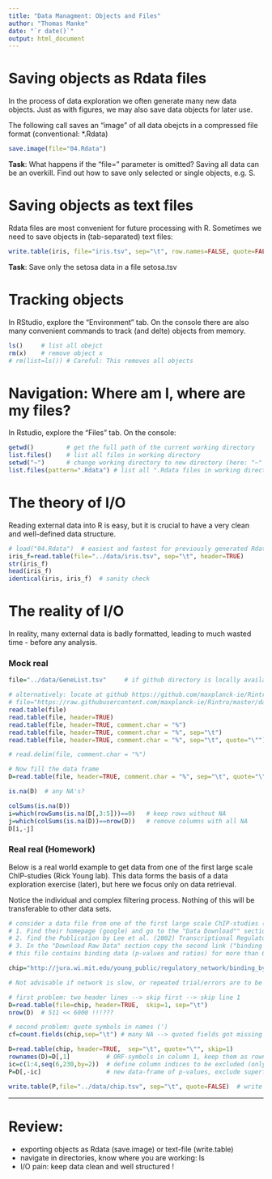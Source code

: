 ```yaml
---
title: "Data Managment: Objects and Files"
author: "Thomas Manke"
date: "`r date()`"
output: html_document
---
```


# Saving objects as Rdata files
In the process of data exploration we often generate many new data objects. Just as with figures, we may also save data objects for later use. 

The following call saves an "image" of all data obejcts in a compressed file format (conventional: *.Rdata)
```r
save.image(file="04.Rdata") 
```

**Task**: What happens if the "file=" parameter is omitted? Saving all data can be an overkill. Find out how to save only selected or single objects, e.g. S.

# Saving objects as text files
Rdata files are most convenient for future processing with R.
Sometimes we need to save objects in (tab-separated) text files:
```r
write.table(iris, file="iris.tsv", sep="\t", row.names=FALSE, quote=FALSE)
```

**Task**: Save only the setosa data in a file setosa.tsv

# Tracking objects
In RStudio, explore the "Environment" tab. On the console there are also many convenient commands to track (and delte) objects from memory.
```r
ls()     # list all obejct
rm(x)    # remove object x
# rm(list=ls()) # Careful: This removes all objects
```

# Navigation: Where am I, where are my files?
In Rstudio, explore the "Files" tab. On the console:
```r
getwd()         # get the full path of the current working directory
list.files()    # list all files in working directory
setwd("~")      # change working directory to new directory (here: "~" = home)
list.files(pattern=".Rdata") # list all ".Rdata files in working directory  
```

# The theory of I/O
Reading external data into R is easy, but it is crucial to have a very clean and well-defined data structure. 
```r
# load("04.Rdata")  # easiest and fastest for previously generated Rdata files
iris_f=read.table(file="../data/iris.tsv", sep="\t", header=TRUE)
str(iris_f)
head(iris_f)
identical(iris, iris_f)  # sanity check
```

# The reality of I/O
In reality, many external data is badly formatted, leading to much wasted time - before any analysis. 


### Mock real
```r
file="../data/GeneList.tsv"     # if github directory is locally available, find proper relative directory

# alternatively: locate at github https://github.com/maxplanck-ie/Rintro
# file="https://raw.githubusercontent.com/maxplanck-ie/Rintro/master/data/GeneList.tsv"  
read.table(file) 
read.table(file, header=TRUE)                                            # watch out for headers
read.table(file, header=TRUE, comment.char = "%")                        # comment lines
read.table(file, header=TRUE, comment.char = "%", sep="\t")              # separators
read.table(file, header=TRUE, comment.char = "%", sep="\t", quote="\"")  # quote character. What is the default?

# read.delim(file, comment.char = "%")                                   # alternative with certain options in place

# Now fill the data frame
D=read.table(file, header=TRUE, comment.char = "%", sep="\t", quote="\"")

is.na(D)  # any NA's?

colSums(is.na(D))
i=which(rowSums(is.na(D[,3:5]))==0)   # keep rows without NA
j=which(colSums(is.na(D))==nrow(D))   # remove columns with all NA
D[i,-j]
```

### Real real (Homework)
Below is a real world example to get data from one of the first large scale ChIP-studies (Rick Young lab).
This data forms the basis of a data exploration exercise (later), but here we focus only on data retrieval.

Notice the individual and complex filtering process. Nothing of this will be transferable to other data sets.

```r
# consider a data file from one of the first large scale ChIP-studies (Rick Young lab: yeast)
# 1. Find their homepage (google) and go to the "Data Download"" section.
# 2. find the Publication by Lee et al. (2002) Transcriptional Regulatory Networks in Saccharomyces cerevisea.
# 3. In the "Download Raw Data" section copy the second link ("binding of regulators to genes (text file)"
# this file contains binding data (p-values and ratios) for more than 6000 yeast genes and 113 yeast transcription factors

chip="http://jura.wi.mit.edu/young_public/regulatory_network/binding_by_gene.tsv" # R can read http. 

# Not advisable if network is slow, or repeated trial/errors are to be expected. In this case download first.

# first problem: two header lines --> skip first --> skip line 1
D=read.table(file=chip, header=TRUE,  skip=1, sep="\t")
nrow(D)  # 511 << 6000 !!!???

# second problem: quote symbols in names (')
cf=count.fields(chip,sep="\t") # many NA --> quoted fields got missing

D=read.table(chip, header=TRUE,  sep="\t", quote="\"", skip=1)
rownames(D)=D[,1]          # ORF-symbols in column 1, keep them as rownames 
ic=c(1:4,seq(6,230,by=2))  # define column indices to be excluded (only keep p-values)
P=D[,-ic]                  # new data-frame of p-values, exclude superfluous columns and ratios

write.table(P,file="../data/chip.tsv", sep="\t", quote=FALSE)  # write p-values to clean file
```

***

# Review:

* exporting objects as Rdata (save.image) or text-file (write.table)
* navigate in directories, know where you are working: ls
* I/O pain: keep data clean and well structured !

